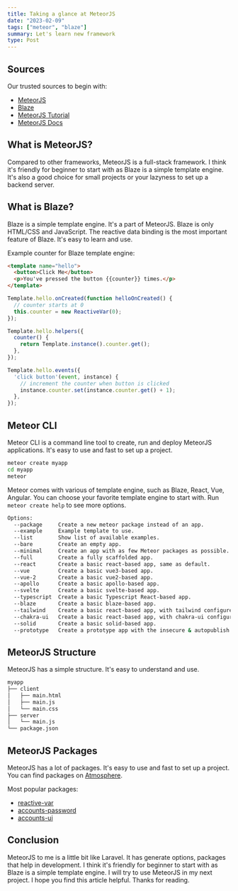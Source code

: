 ```yaml
---
title: Taking a glance at MeteorJS
date: "2023-02-09"
tags: ["meteor", "blaze"]
summary: Let's learn new framework
type: Post
---
```


## Sources
Our trusted sources to begin with:

* [MeteorJS](https://www.meteor.com/)
* [Blaze](https://blazejs.org/)
* [MeteorJS Tutorial](https://www.meteor.com/tutorials/blaze/creating-an-app)
* [MeteorJS Docs](https://docs.meteor.com/)

## What is MeteorJS?
Compared to other frameworks, MeteorJS is a full-stack framework. I think it's friendly for beginner to start with as Blaze is a simple template engine. It's also a good choice for small projects or your lazyness to set up a backend server.

## What is Blaze?
Blaze is a simple template engine. It's a part of MeteorJS. Blaze is only HTML/CSS and JavaScript. The reactive data binding is the most important feature of Blaze. It's easy to learn and use.

Example counter for Blaze template engine:

```html
<template name="hello">
  <button>Click Me</button>
  <p>You've pressed the button {{counter}} times.</p>
</template>
```

```javascript
Template.hello.onCreated(function helloOnCreated() {
  // counter starts at 0
  this.counter = new ReactiveVar(0);
});

Template.hello.helpers({
  counter() {
    return Template.instance().counter.get();
  },
});

Template.hello.events({
  'click button'(event, instance) {
    // increment the counter when button is clicked
    instance.counter.set(instance.counter.get() + 1);
  },
});
```

## Meteor CLI
Meteor CLI is a command line tool to create, run and deploy MeteorJS applications. It's easy to use and fast to set up a project.

```bash
meteor create myapp
cd myapp
meteor
```

Meteor comes with various of template engine, such as Blaze, React, Vue, Angular. You can choose your favorite template engine to start with. Run `meteor create help` to see more options.

```bash
Options:
  --package     Create a new meteor package instead of an app.
  --example     Example template to use.
  --list        Show list of available examples.
  --bare        Create an empty app.
  --minimal     Create an app with as few Meteor packages as possible.
  --full        Create a fully scaffolded app.
  --react       Create a basic react-based app, same as default.
  --vue         Create a basic vue3-based app.
  --vue-2       Create a basic vue2-based app.
  --apollo      Create a basic apollo-based app.
  --svelte      Create a basic svelte-based app.
  --typescript  Create a basic Typescript React-based app.
  --blaze       Create a basic blaze-based app.
  --tailwind    Create a basic react-based app, with tailwind configured.
  --chakra-ui   Create a basic react-based app, with chakra-ui configured.
  --solid       Create a basic solid-based app.
  --prototype   Create a prototype app with the insecure & autopublish packages. Can be used along with other app commands

```


## MeteorJS Structure
MeteorJS has a simple structure. It's easy to understand and use.

```bash
myapp
├── client
│   ├── main.html
│   ├── main.js
│   └── main.css
├── server
│   └── main.js
└── package.json
```

## MeteorJS Packages
MeteorJS has a lot of packages. It's easy to use and fast to set up a project. You can find packages on [Atmosphere](https://atmospherejs.com/).

Most popular packages:
* [reactive-var](https://atmospherejs.com/meteor/reactive-var)
* [accounts-password](https://atmospherejs.com/meteor/accounts-password)
* [accounts-ui](https://atmospherejs.com/meteor/accounts-ui)

## Conclusion
MeteorJS to me is a little bit like Laravel. It has generate options, packages that help in development. I think it's friendly for beginner to start with as Blaze is a simple template engine. I will try to use MeteorJS in my next project. I hope you find this article helpful. Thanks for reading.